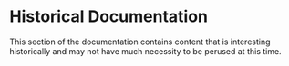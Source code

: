 
# Historical Documentation

This section of the documentation contains content that is interesting historically and may not have much necessity to be perused at this time. 